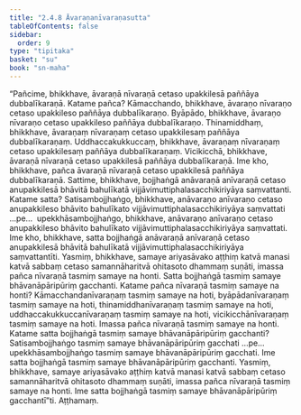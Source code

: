```yaml
---
title: "2.4.8 Āvaraṇanīvaraṇasutta"
tableOfContents: false
sidebar:
  order: 9
type: "tipitaka"
basket: "su"
book: "sn-maha"
---
```



<DynamicBreadcrumb />

<Division number="219" book="sn-maha">

<Paragraph number="515" book="sn-maha">
“Pañcime, bhikkhave, āvaraṇā nīvaraṇā cetaso upakkilesā paññāya dubbalīkaraṇā. Katame pañca? Kāmacchando, bhikkhave, āvaraṇo nīvaraṇo cetaso upakkileso paññāya dubbalīkaraṇo. Byāpādo, bhikkhave, āvaraṇo nīvaraṇo cetaso upakkileso paññāya dubbalīkaraṇo. Thinamiddhaṃ, bhikkhave, āvaraṇaṃ nīvaraṇaṃ cetaso upakkilesaṃ paññāya dubbalīkaraṇaṃ. Uddhaccakukkuccaṃ, bhikkhave, āvaraṇaṃ nīvaraṇaṃ cetaso upakkilesaṃ paññāya dubbalīkaraṇaṃ. Vicikicchā, bhikkhave, āvaraṇā nīvaraṇā cetaso upakkilesā paññāya dubbalīkaraṇā. Ime kho, bhikkhave, pañca āvaraṇā nīvaraṇā cetaso upakkilesā paññāya dubbalīkaraṇā.
</Paragraph>

<Paragraph number="516" book="sn-maha">
Sattime, bhikkhave, bojjhaṅgā anāvaraṇā anīvaraṇā cetaso anupakkilesā bhāvitā bahulīkatā vijjāvimuttiphalasacchikiriyāya saṃvattanti. Katame satta? Satisambojjhaṅgo, bhikkhave, anāvaraṇo anīvaraṇo cetaso anupakkileso bhāvito bahulīkato vijjāvimuttiphalasacchikiriyāya saṃvattati …pe…  upekkhāsambojjhaṅgo, bhikkhave, anāvaraṇo anīvaraṇo cetaso anupakkileso bhāvito bahulīkato vijjāvimuttiphalasacchikiriyāya saṃvattati. Ime kho, bhikkhave, satta bojjhaṅgā anāvaraṇā anīvaraṇā cetaso anupakkilesā bhāvitā bahulīkatā vijjāvimuttiphalasacchikiriyāya saṃvattantīti.
</Paragraph>

<Paragraph number="517" book="sn-maha">
Yasmiṃ, bhikkhave, samaye ariyasāvako aṭṭhiṃ katvā manasi katvā sabbaṃ cetaso samannāharitvā ohitasoto dhammaṃ suṇāti, imassa pañca nīvaraṇā tasmiṃ samaye na honti. Satta bojjhaṅgā tasmiṃ samaye bhāvanāpāripūriṃ gacchanti.
</Paragraph>

<Paragraph number="518" book="sn-maha">
Katame pañca nīvaraṇā tasmiṃ samaye na honti? Kāmacchandanīvaraṇaṃ tasmiṃ samaye na hoti, byāpādanīvaraṇaṃ tasmiṃ samaye na hoti, thinamiddhanīvaraṇaṃ tasmiṃ samaye na hoti, uddhaccakukkuccanīvaraṇaṃ tasmiṃ samaye na hoti, vicikicchānīvaraṇaṃ tasmiṃ samaye na hoti. Imassa pañca nīvaraṇā tasmiṃ samaye na honti.
</Paragraph>

<Paragraph number="519" book="sn-maha">
Katame satta bojjhaṅgā tasmiṃ samaye bhāvanāpāripūriṃ gacchanti? Satisambojjhaṅgo tasmiṃ samaye bhāvanāpāripūriṃ gacchati …pe…  upekkhāsambojjhaṅgo tasmiṃ samaye bhāvanāpāripūriṃ gacchati. Ime satta bojjhaṅgā tasmiṃ samaye bhāvanāpāripūriṃ gacchanti. Yasmiṃ, bhikkhave, samaye ariyasāvako aṭṭhiṃ katvā manasi katvā sabbaṃ cetaso samannāharitvā ohitasoto dhammaṃ suṇāti, imassa pañca nīvaraṇā tasmiṃ samaye na honti. Ime satta bojjhaṅgā tasmiṃ samaye bhāvanāpāripūriṃ gacchantī”ti.

</Paragraph>
</Division>

<Paragraph number="520" type="center" book="sn-maha">
Aṭṭhamaṃ.
</Paragraph>